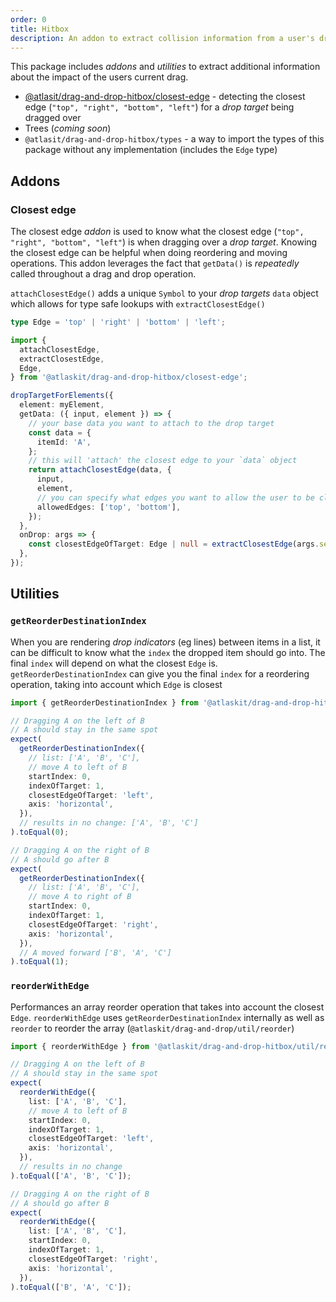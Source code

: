 ```yaml
---
order: 0
title: Hitbox
description: An addon to extract collision information from a user's drag.
---
```


This package includes _addons_ and _utilities_ to extract additional information about the impact of the users current drag.

- [@atlasit/drag-and-drop-hitbox/closest-edge](/components/drag-and-drop/packages/hitbox/closest-edge) - detecting the closest edge (`"top", "right", "bottom", "left"`) for a _drop target_ being dragged over
- Trees (_coming soon_)
- `@atlasit/drag-and-drop-hitbox/types` - a way to import the types of this package without any implementation (includes the `Edge` type)

## Addons

### Closest edge

The closest edge _addon_ is used to know what the closest edge (`"top", "right", "bottom", "left"`) is when dragging over a _drop target_. Knowing the closest edge can be helpful when doing reordering and moving operations. This addon leverages the fact that `getData()` is _repeatedly_ called throughout a drag and drop operation.

`attachClosestEdge()` adds a unique `Symbol` to your _drop targets_ `data` object which allows for type safe lookups with `extractClosestEdge()`

```ts
type Edge = 'top' | 'right' | 'bottom' | 'left';
```

```ts
import {
  attachClosestEdge,
  extractClosestEdge,
  Edge,
} from '@atlaskit/drag-and-drop-hitbox/closest-edge';

dropTargetForElements({
  element: myElement,
  getData: ({ input, element }) => {
    // your base data you want to attach to the drop target
    const data = {
      itemId: 'A',
    };
    // this will 'attach' the closest edge to your `data` object
    return attachClosestEdge(data, {
      input,
      element,
      // you can specify what edges you want to allow the user to be closest to
      allowedEdges: ['top', 'bottom'],
    });
  },
  onDrop: args => {
    const closestEdgeOfTarget: Edge | null = extractClosestEdge(args.self.data);
  },
});
```

## Utilities

### `getReorderDestinationIndex`

When you are rendering _drop indicators_ (eg lines) between items in a list, it can be difficult to know what the `index` the dropped item should go into. The final `index` will depend on what the closest `Edge` is. `getReorderDestinationIndex` can give you the final `index` for a reordering operation, taking into account which `Edge` is closest

```ts
import { getReorderDestinationIndex } from '@atlaskit/drag-and-drop-hitbox/util/get-reorder-destination-index';

// Dragging A on the left of B
// A should stay in the same spot
expect(
  getReorderDestinationIndex({
    // list: ['A', 'B', 'C'],
    // move A to left of B
    startIndex: 0,
    indexOfTarget: 1,
    closestEdgeOfTarget: 'left',
    axis: 'horizontal',
  }),
  // results in no change: ['A', 'B', 'C']
).toEqual(0);

// Dragging A on the right of B
// A should go after B
expect(
  getReorderDestinationIndex({
    // list: ['A', 'B', 'C'],
    // move A to right of B
    startIndex: 0,
    indexOfTarget: 1,
    closestEdgeOfTarget: 'right',
    axis: 'horizontal',
  }),
  // A moved forward ['B', 'A', 'C']
).toEqual(1);
```

### `reorderWithEdge`

Performances an array reorder operation that takes into account the closest `Edge`. `reorderWithEdge` uses `getReorderDestinationIndex` internally as well as `reorder` to reorder the array (`@atlaskit/drag-and-drop/util/reorder`)

```ts
import { reorderWithEdge } from '@atlaskit/drag-and-drop-hitbox/util/reorder-with-edge';

// Dragging A on the left of B
// A should stay in the same spot
expect(
  reorderWithEdge({
    list: ['A', 'B', 'C'],
    // move A to left of B
    startIndex: 0,
    indexOfTarget: 1,
    closestEdgeOfTarget: 'left',
    axis: 'horizontal',
  }),
  // results in no change
).toEqual(['A', 'B', 'C']);

// Dragging A on the right of B
// A should go after B
expect(
  reorderWithEdge({
    list: ['A', 'B', 'C'],
    startIndex: 0,
    indexOfTarget: 1,
    closestEdgeOfTarget: 'right',
    axis: 'horizontal',
  }),
).toEqual(['B', 'A', 'C']);
```
